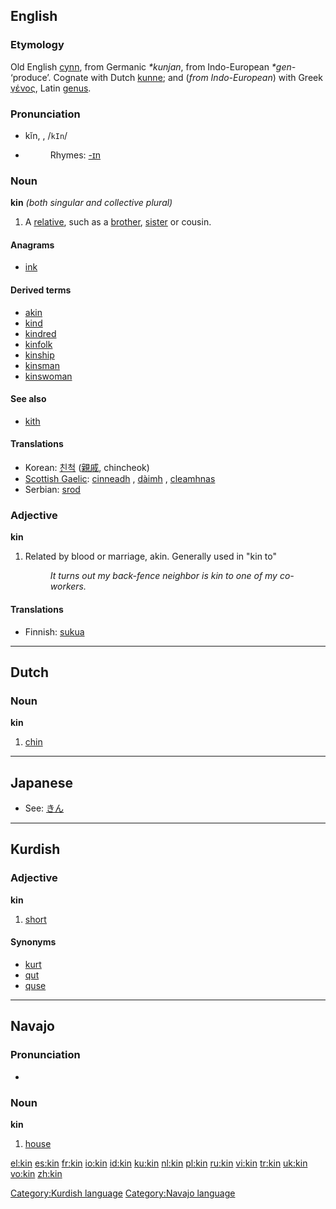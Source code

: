 {{see|kín|-kin}}

==English==

===Etymology===
Old English [[cynn]], from Germanic ''*kunjan'', from Indo-European ''*gen-'' ‘produce’.  Cognate with Dutch [[kunne]]; and (''from Indo-European'') with Greek [[γένος]], Latin [[genus#Latin|genus]].

===Pronunciation===
*kĭn, {{IPA|/kɪn/}}, /<tt>kIn</tt>/
*{{audio|en-us-kin.ogg|Audio (US)}}
*:Rhymes: [[Rhymes:English:-ɪn|-ɪn]]

===Noun===
'''kin''' ''(both singular and collective plural)''

# A [[relative]], such as a [[brother]], [[sister]] or cousin.

====Anagrams====
*[[ink]]

====Derived terms====
*[[akin]]
*[[kind]]
*[[kindred]]
*[[kinfolk]]
*[[kinship]]
*[[kinsman]]
*[[kinswoman]]

====See also====
*[[kith]]

====Translations====
{{top}}
*Korean: [[친척]] ([[親戚]], chincheok)
*[[Scottish Gaelic]]: [[cinneadh]] {{m}}, [[dàimh]] {{f}}, [[cleamhnas]] {{m}}
*Serbian: [[srod]] {{m}}
{{bottom}}

===Adjective===
'''kin'''

# Related by blood or marriage, akin.  Generally used in "kin to"
#: ''It turns out my back-fence neighbor is kin to one of my co-workers.''

====Translations====
*Finnish: [[suku]]a

----

==Dutch==

===Noun===
'''kin'''

# [[chin]]

----

==Japanese==
*See: [[きん]]

----

==Kurdish==

===Adjective===
'''kin'''

# [[short]]

====Synonyms====
*[[kurt]]
*[[qut]]
*[[quse]]

[[Category:Kurdish language]]

----

==Navajo==

===Pronunciation===
*{{IPA|[kxɪ̀n]}}

===Noun===
'''kin'''

# [[house]]

[[Category:Navajo language]]

[[el:kin]]
[[es:kin]]
[[fr:kin]]
[[io:kin]]
[[id:kin]]
[[ku:kin]]
[[nl:kin]]
[[pl:kin]]
[[ru:kin]]
[[vi:kin]]
[[tr:kin]]
[[uk:kin]]
[[vo:kin]]
[[zh:kin]]